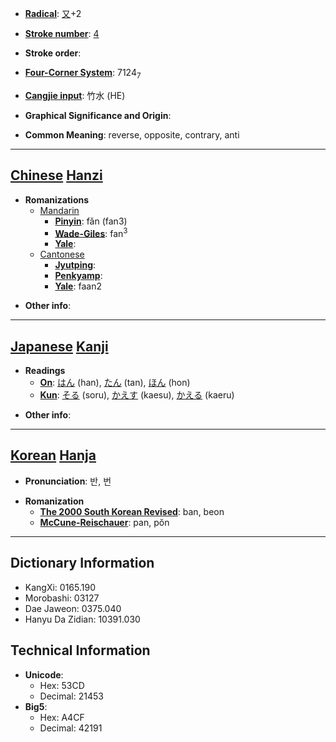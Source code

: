 * '''[[Wiktionary:Chinese radical index| Radical]]''': [[Wiktionary:Chinese radical index 又|又]]+2

* '''[[Wiktionary:Chinese total strokes index|Stroke number]]''': [[Wiktionary:Chinese total strokes index 4|4]]

* '''Stroke order''': 

* '''[[Wiktionary:Chinese four corner index|Four-Corner System]]''': 7124<sub>7</sub>

* '''[[Wiktionary:Chinese Cangjie index|Cangjie input]]''': 竹水 (HE)

* '''Graphical Significance and Origin''': 

* '''Common Meaning''': reverse, opposite, contrary, anti

----

== [[Chinese]] [[Hanzi]] ==

* '''Romanizations'''
** [[Mandarin]]
*** '''[[Pinyin]]''': fǎn (fan3)
*** '''[[Wade-Giles]]''': fan<sup>3</sup>
*** '''[[Yale]]''': 
**[[Cantonese]]
***'''[[Jyutping]]''':
***'''[[Penkyamp]]''': 
***'''[[Yale]]''': faan2

* '''Other info''': 

----

== [[Japanese]] [[Kanji]] ==

* '''Readings'''
** '''[[On]]''': [[はん]] (han), [[たん]] (tan), [[ほん]] (hon)
** '''[[Kun]]''': [[そる]] (soru), [[かえす]] (kaesu), [[かえる]] (kaeru)

* '''Other info''':  

----

== [[Korean]] [[Hanja]] ==

* '''Pronunciation''': 반, 번

* '''Romanization'''
** '''[[The 2000 South Korean Revised Romanization|The 2000 South Korean Revised]]''': ban, beon
** '''[[McCune-Reischauer]]''': pan, pŏn

----

== Dictionary Information ==

* KangXi: 0165.190
* Morobashi: 03127
* Dae Jaweon: 0375.040
* Hanyu Da Zidian: 10391.030

== Technical Information ==

* '''Unicode''':
** Hex: 53CD
** Decimal: 21453
* '''Big5''':
** Hex: A4CF
** Decimal: 42191